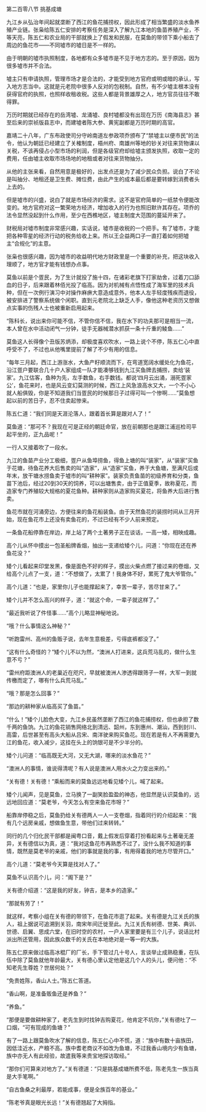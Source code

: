 

第二百零八节 挑基成塘

九江乡从弘治年间起就垄断了西江的鱼花捕捞权，因此形成了相当繁盛的淡水鱼养殖产业链。张枭给陈五仁安排的考察任务是深入了解九江本地的鱼苗养殖产业，不等天亮，陈五仁和农业局的干部就换上了假发和民服，在莫鱼的带领下乘小船去了周边的鱼花市——不同墟市的墟日是不一样的。

由于明朝的墟市执照制度，各地都有众多墟市是不见于地方志的。至于原因，因为很多墟市并不合法。

墟主只有申请执照，管理市场才是合法的，才能受到地方官府或明或暗的承认，写入地方志当中。这就是元老院中很多人反对的包税制。自然，有不少墟主根本没有获得官府的执照，也照样收租收税。这些人都是背景雄厚之人，地方官员往往不敢得罪。

万历时期就已经存在的岳湾墟、龙涌墟、良村墟都没有出现在万历《南海县志》甚至后来的崇祯版县志中，而建墟者陈大参、黄宪副都是万历时期的高官。

嘉靖二十八年，广东布政使司分守岭南道左参政项乔颁布了“禁墟主以便市民”的法令，他认为朝廷已经建立了关榷制度，梧州府、南雄州等地的钞关对往来货物课以关税，不该再侵占小型市场的利润，但是各级官府却给墟主颁发执照，收取一定的费用，任由墟主收取市场场地的地租或者对往来货物抽分。

从他的主张来看，自然用意是极好的，出发点还是为了减少民众负担。说白了不论是叫抽分、地租还是卫生费、摊位费，由此产生的成本最后都是要转嫁到消费者头上去的。

但是墟市的兴盛，说白了就是市场经济的需求。这不是官府简单的一纸禁令便能改变的。地方官府对这一繁荣地方经济，增加收入的行为也照旧默许其存在。项乔的法令显然没起到什么作用，至少在西樵地区，墟主制度大范围的蔓延开来了。

财税局对墟市制度非常感兴趣，实话说，墟市是收税的一个把手。有了墟市，才能把各种零星的经济行动的税务给收上来。所以王企益两口子一直打着如何把墟主“合规化”的主意。

张枭也很感兴趣，因为墟市的收益明代地方财政里是一个重要的补充，把这块收入理顺了，地方官才能有钱想办点事。

莫鱼以前是个疍民，为了生计就投了施十四，在诸彩老旗下打家劫舍，过着刀口舔血的日子，后来跟着林佰光投了临高。因为对机械有点悟性成了海军里的技术兵种，但在一次例行演习中对操作麻痹大意造成意外，他本人左手轻度残疾而退役，被安排进了警察系统做个闲职。直到元老院北上缺乏人手，像他这种老资历又想做点实事的伤残人士也被重新启用起来。

“陈科长，说出来你可能不信，不管你信不信，我在水下的功夫那可是相当一流，本人曾在水中活动闭气一分钟，徒手无器械潜水抓获一条十斤重的鲮鱼……”

莫鱼这人长得像个丑版苏炳添，却极度喜欢吹水，一路上说个不停，陈五仁心中直呼受不了，不过也从他嘴里提前了解了不少有用的信息。

“每年三月起，西江上游涨水，大鱼产籽顺流而下，在弯道宽阔水缓处化为鱼花，沿江疍户要联合几十户人家组成一队才能凑够钱到九江买鱼牌去捕捞，卖给‘装家’。九江估客，鱼种为先，左手数鱼，右手数钱。都说‘四月云出涌，溺死疍家公’，鱼花来时，也是风云变幻莫测的时候，西江上风急浪高水又大，一个不小心就人船俱毁，你是不知道我们当疍民的时候那日子过得可叫一个惨啊……”莫鱼想起以前的苦日子，忍不住卖起惨来。

陈五仁道：“我们同是天涯沦落人，跟着首长算是跟对人了！”

莫鱼道：“那可不？我现在可是正经的朝廷命官，放在前朝那也是跟江浦巡检司平起平坐的，正九品呢！”

一行人又接着吹了一段水。

九江的鱼苗产业分工极细，疍户从鱼埠捞鱼，得鱼上塘的叫“装家”，从“装家”买鱼于花塘，待鱼花养大后售卖的叫“造家”，从“造家”买鱼，养于大鱼塘，至满尺后或年末，放干塘水捞鱼卖于墟市的叫“耕种家”。装家负责鱼苗的初级养育和分类，鱼苗下池后，经过20到30天的饲养，可以出塘售卖，由于正值夏季，故称夏花，而造家专门养殖较大规格的夏花鱼种。耕种家则从造家购买夏花，将鱼养大后进行售卖。

鱼花市就在河涌旁边，方便往来的鱼花船装鱼。由于天然鱼花的装捞时间从三月开始，现在鱼花市上还没有卖鱼花的，不过已经有不少人前来预定。

一条鱼花船停靠在岸边，岸上站了两个土著男子正在谈话，一高一矮，相映成趣。

高个儿从怀中摸出一包圣船牌香烟，抽出一支递给矮个儿，问道：“你现在还在养鱼花没？”

矮个儿看起来印堂发黑，像是面色不好的样子，摸出火柴点燃了接过来的卷烟，又给高个儿点了一支，道：“不想做了，太累了！我身体不好，累死了鬼大爷管你。”

高个儿道：“也是，家里你儿子也能撑起来了，幸苦一辈子，苦尽甘来了。”

矮个儿并不怎么高兴的样子，道：“就这个命，一辈子就这样了。”

“最近我听说了件怪事……”高个儿略显神秘地说。

“哦？什么事情这么神秘？”

“听跑雷州、高州的鱼贩子说，去年生意极差，亏得底裤都没了。”

“这有什么奇怪的？”矮个儿不以为然，“澳洲人打进来，这兵荒马乱的，做什么生意不亏？”

“雷州府距澳洲人的老巢近在咫尺，早就被澳洲人渗透得跟筛子一样，大军一到就传檄而定了，哪有什么兵荒马乱。”

“哦？那是怎么回事？”

“那边的耕种家从临高买了鱼苗。”

“什么！”矮个儿脸色大变，九江乡民虽然垄断了西江的鱼花捕捞权，但也承担了数千两的鱼饷。九江的鱼花销售网络北到清远、韶州，东到惠州、潮汕，西到封川、高雷，后世甚至有高头大船从吕宋、南洋驶来购买鱼花。现在若是有人不再需要九江的鱼花，收入减少，这挂在头上的饷银可是不少半分的。

矮个儿问道：“临高既无大河，又无大湖，哪来的淡水鱼花？”

“澳洲人的事情，谁说得清呢？有人说是澳洲人用水火之力变出来的。”

“关有德！关有德！”乘船而来的莫鱼远远地看见矮个儿，喊了起来。

矮个儿闻声，见是莫鱼，立马换了一副笑脸盈盈的神态，他显然是认识莫鱼的，远远地回应道：“莫老爷，今天怎么有空来鱼花市呀？”

船靠岸停稳之后，莫鱼扔给关有德两人一人一支卷烟，指着同行的介绍起来：“我有几个远房亲戚，想做鱼生意，带他们过来转转。”

同行的几个归化民干部都是闽粤口音，戴上假发后穿着打扮看起来与土著毫无差异，关有德信以为真，道：“我对这鱼花市再熟悉不过了，没什么我不知道的事情，既然是莫老爷的亲戚，他们的事就是我的事，有用得着我的地方尽管开口。”

高个儿道：“莫老爷今天算是找对人了。”

莫鱼不认识高个儿，问：“阁下是？”

关有德介绍道：“这是我的好友，钟吉，是本乡的造家。”

“那就有劳了！”

就这样，考察小组在关有德的带领下，在鱼花市逛了起来。关有德是九江关氏的族人，祖上据说可追溯到关羽，南宋年间迁徙至此。九江关氏有树德、世美、典训、世德、启翼、思成六堂，在旧时空的农村，一户人家里要是有三个儿子，说话比村派出所还管用，因此族众数千的关氏在本地绝对是一等一的大族。

陈五仁原来做过临高冰棍厂的厂长，手下管过几十号人，言谈举止成熟稳重，在队伍中除了莫鱼就他年龄最大，关有德心里认定他是这几个人的头儿，便问他：“不知老先生尊姓？世居何处？”

“免贵姓陈，香山人士。”陈五仁答道。

“香山啊，是准备贩鱼还是养鱼？”

“养鱼。”

“那便是要做耕种家了，老先生到时找钟吉购夏花，他肯定不坑你，”关有德吐了一口烟，“可有现成的鱼塘？”

有了一路上跟莫鱼吹水了解的信息，陈五仁心中不慌，道：“族中有数十亩族田，因低洼近水，产粮不高。族中耆老商议不如改为鱼塘，不过我香山境内少有鱼塘，族中亦无人有此经验，故遣我等来贵宝地探访取经。”

“那你们可算来对地方了。”关有德道：“只是挑基成塘所费不低，陈老先生一族当真是大手笔啊。”

“自古鱼桑之利最厚，若能成事，便是全族百年的基业。”

“陈老爷真是眼光长远！”关有德翘起了大拇指。

